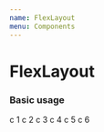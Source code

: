 ```yaml
---
name: FlexLayout
menu: Components
---
```




# FlexLayout

### Basic usage

<Playground>
  <FlexLayout justifyContent="space-between">
    <Box boxShadow="xs" p="md">
      c 1
    </Box>
    <Box boxShadow="xs" p="md">
      c 2
    </Box>
    <Box boxShadow="xs" p="md">
      c 3
    </Box>
    <Box boxShadow="xs" p="md">
      c 4
    </Box>
    <Box boxShadow="xs" p="md">
      c 5
    </Box>
    <Box boxShadow="xs" p="md">
      c 6
    </Box>
  </FlexLayout>
</Playground>
